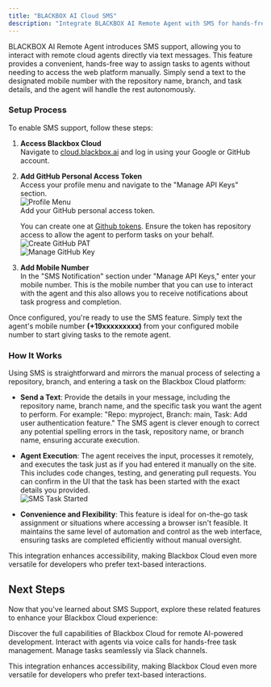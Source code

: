 ```yaml
---
title: "BLACKBOX AI Cloud SMS"
description: "Integrate BLACKBOX AI Remote Agent with SMS for hands-free task management."
---
```


BLACKBOX AI Remote Agent introduces SMS support, allowing you to interact with remote cloud agents directly via text messages. This feature provides a convenient, hands-free way to assign tasks to agents without needing to access the web platform manually. Simply send a text to the designated mobile number with the repository name, branch, and task details, and the agent will handle the rest autonomously.

### Setup Process

To enable SMS support, follow these steps:

1. **Access Blackbox Cloud**  
   Navigate to [cloud.blackbox.ai](https://cloud.blackbox.ai) and log in using your Google or GitHub account.

2. **Add GitHub Personal Access Token**  
   Access your profile menu and navigate to the "Manage API Keys" section.  
   ![Profile Menu](/images/blackbox-cloud/cloud_profile_menu.png)  
   Add your GitHub personal access token. 
   
   You can create one at [Github tokens](https://github.com/settings/tokens). Ensure the token has repository access to allow the agent to perform tasks on your behalf.  
   ![Create GitHub PAT](/images/blackbox-cloud/cloud_create_git_pat.png)  
   ![Manage GitHub Key](/images/blackbox-cloud/cloud_manage_git_key.png)

3. **Add Mobile Number**  
   In the "SMS Notification" section under "Manage API Keys," enter your mobile number. This is the mobile number that you can use to interact with the agent and this also allows you to receive notifications about task progress and completion.

Once configured, you're ready to use the SMS feature. Simply text the agent's mobile number **(+19xxxxxxxxx)** from your configured mobile number to start giving tasks to the remote agent.


### How It Works

Using SMS is straightforward and mirrors the manual process of selecting a repository, branch, and entering a task on the Blackbox Cloud platform:

- **Send a Text**: Provide the details in your message, including the repository name, branch name, and the specific task you want the agent to perform. For example: "Repo: myproject, Branch: main, Task: Add user authentication feature." The SMS agent is clever enough to correct any potential spelling errors in the task, repository name, or branch name, ensuring accurate execution.

- **Agent Execution**: The agent receives the input, processes it remotely, and executes the task just as if you had entered it manually on the site. This includes code changes, testing, and generating pull requests. You can confirm in the UI that the task has been started with the exact details you provided.  
  ![SMS Task Started](/images/blackbox-cloud/cloud_sms_voice_started_task.png)

- **Convenience and Flexibility**: This feature is ideal for on-the-go task assignment or situations where accessing a browser isn't feasible. It maintains the same level of automation and control as the web interface, ensuring tasks are completed efficiently without manual oversight.

This integration enhances accessibility, making Blackbox Cloud even more versatile for developers who prefer text-based interactions.

## Next Steps

Now that you've learned about SMS Support, explore these related features to enhance your Blackbox Cloud experience:

<CardGroup>
  <Card title="Blackbox Cloud" icon="cloud" href="./blackbox-cloud">
    Discover the full capabilities of Blackbox Cloud for remote AI-powered development.
  </Card>

  <Card title="BLACKBOX AI Cloud Voice" icon="phone" href="./blackbox-cloud-voice">
    Interact with agents via voice calls for hands-free task management.
  </Card>

  <Card title="Slack Integration" icon="slack" href="./blackbox-cloud-slack">
    Manage tasks seamlessly via Slack channels.
  </Card>
</CardGroup>

This integration enhances accessibility, making Blackbox Cloud even more versatile for developers who prefer text-based interactions.
